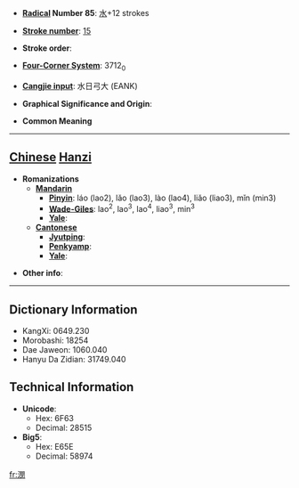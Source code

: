 * '''[[Wiktionary:Chinese radical index| Radical]] Number 85''': [[Wiktionary:Chinese radical index 水|水]]+12 strokes

* '''[[Wiktionary:Chinese total strokes index|Stroke number]]''': [[Wiktionary:Chinese total strokes index 15|15]]

* '''Stroke order''': 

* '''[[Wiktionary:Chinese four corner index|Four-Corner System]]''': 3712<sub>0</sub>

* '''[[Wiktionary:Chinese Cangjie index|Cangjie input]]''': 水日弓大 (EANK)

* '''Graphical Significance and Origin''': 

* '''Common Meaning'''

----

== [[Chinese]] [[Hanzi]] ==

* '''Romanizations'''
** '''[[Mandarin]]'''
*** '''[[Pinyin]]''': láo (lao2), lǎo (lao3), lào (lao4), liǎo (liao3), mǐn (min3)
*** '''[[Wade-Giles]]''': lao<sup>2</sup>, lao<sup>3</sup>, lao<sup>4</sup>, liao<sup>3</sup>, min<sup>3</sup>
*** '''[[Yale]]''': 
** '''[[Cantonese]]'''
*** '''[[Jyutping]]''':
*** '''[[Penkyamp]]''': 
*** '''[[Yale]]''': 

* '''Other info''': 

----

== Dictionary Information ==

* KangXi: 0649.230
* Morobashi: 18254
* Dae Jaweon: 1060.040
* Hanyu Da Zidian: 31749.040

== Technical Information ==

* '''Unicode''':
** Hex: 6F63
** Decimal: 28515
* '''Big5''':
** Hex: E65E
** Decimal: 58974

[[fr:潣]]
